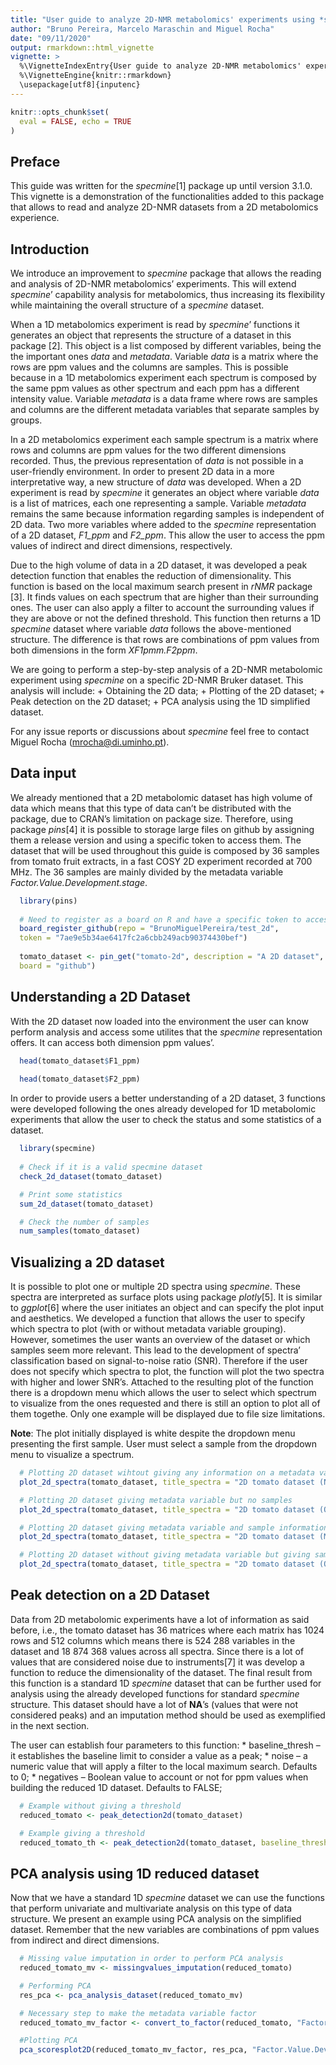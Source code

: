 ---
title: "User guide to analyze 2D-NMR metabolomics' experiments using *specmine* package"
author: "Bruno Pereira, Marcelo Maraschin and Miguel Rocha"
date: "09/11/2020"
output: rmarkdown::html_vignette
vignette: >
  %\VignetteIndexEntry{User guide to analyze 2D-NMR metabolomics' experiments using *specmine* package}
  %\VignetteEngine{knitr::rmarkdown}
  \usepackage[utf8]{inputenc}
---
```{r, echo=F}
knitr::opts_chunk$set(
  eval = FALSE, echo = TRUE
)

```


## Preface

This guide was written for the *specmine*[1] package up until version 3.1.0. This vignette is a demonstration of the functionalities added to this package that allows to read and analyze 2D-NMR datasets from a 2D metabolomics experience.

## Introduction

We introduce an improvement to *specmine* package that allows the reading and analysis of 2D-NMR metabolomics' experiments. This will extend *specmine*' capability analysis for metabolomics, thus increasing its flexibility while maintaining the overall structure of a *specmine* dataset.

When a 1D metabolomics experiment is read by *specmine*' functions it generates an object that represents the structure of a dataset in this package [2]. This object is a list composed by different variables, being the the important ones *data* and *metadata*. Variable *data* is a matrix where the rows are ppm values and the columns are samples. This is possible because in a 1D metabolomics experiment each spectrum is composed by the same ppm values as other spectrum and each ppm has a different intensity value. Variable *metadata* is a data frame where rows are samples and columns are the different metadata variables that separate samples by groups.

In a 2D metabolomics experiment each sample spectrum is a matrix where rows and columns are ppm values for the two different dimensions recorded. Thus, the previous representation of *data* is not possible in a user-friendly environment. In order to present 2D data in a more interpretative way, a new structure of *data* was developed. When a 2D experiment is read by *specmine* it generates an object where variable *data* is a list of matrices, each one representing a sample. Variable *metadata* remains the same because information regarding samples is independent of 2D data. Two more variables where added to the *specmine* representation of a 2D dataset, *F1_ppm* and *F2_ppm*. This allow the user to access the ppm values of indirect and direct dimensions, respectively.

Due to the high volume of data in a 2D dataset, it was developed a peak detection function that enables the reduction of dimensionality. This function is based on the local maximum search present in *rNMR* package [3]. It finds values on each spectrum that are higher than their surrounding ones. The user can also apply a filter to account the surrounding values if they are above or not the defined threshold. This function then returns a 1D *specmine* dataset where variable *data* follows the above-mentioned structure. The difference is that rows are combinations of ppm values from both dimensions in the form *XF1pmm.F2ppm*.

We are going to perform a step-by-step analysis of a 2D-NMR metabolomic experiment using *specmine* on a specific 2D-NMR Bruker dataset. This analysis will include:
  + Obtaining the 2D data;
  + Plotting of the 2D dataset;
  + Peak detection on the 2D dataset;
  + PCA analysis using the 1D simplified dataset.

For any issue reports or discussions about *specmine* feel free to contact Miguel Rocha (<mrocha@di.uminho.pt>).



## Data input

We already mentioned that a 2D metabolomic dataset has high volume of data which means that this type of data can't be distributed with the package, due to CRAN's limitation on package size. Therefore, using package *pins*[4] it is possible to storage large files on github by assigning them a release version and using a specific token to access them. The dataset that will be used throughout this guide is composed by 36 samples from tomato fruit extracts, in a fast COSY 2D experiment recorded at 700 MHz. The 36 samples are mainly divided by the metadata variable *Factor.Value.Development.stage*.

```{r}
  library(pins)
  
  # Need to register as a board on R and have a specific token to access a public repository
  board_register_github(repo = "BrunoMiguelPereira/test_2d", 
  token = "7ae9e5b34ae6417fc2a6cbb249acb90374430bef")
  
  tomato_dataset <- pin_get("tomato-2d", description = "A 2D dataset", 
  board = "github")

```


## Understanding a 2D Dataset

With the 2D dataset now loaded into the environment the user can know perform analysis and access some utilites that the *specmine* representation offers. It can access both dimension ppm values'.

```{r}
  head(tomato_dataset$F1_ppm)
  
  head(tomato_dataset$F2_ppm)

```

In order to provide users a better understanding of a 2D dataset, 3 functions were developed following the ones already developed for 1D metabolomic experiments that allow the user to check the status and some statistics of a dataset.

```{r}
  library(specmine)
  
  # Check if it is a valid specmine dataset
  check_2d_dataset(tomato_dataset)
```
  
```{r}
  # Print some statistics
  sum_2d_dataset(tomato_dataset)
```

```{r}
  # Check the number of samples
  num_samples(tomato_dataset)
```

## Visualizing a 2D dataset

It is possible to plot one or multiple 2D spectra using *specmine*. These spectra are interpreted as surface plots using package *plotly*[5]. It is similar to *ggplot*[6] where the user initiates an object and can specify the plot input and aesthetics. We developed a function that allows the user to specify which spectra to plot (with or without metadata variable grouping). However, sometimes the user wants an overview of the dataset or which samples seem more relevant. This lead to the development of spectra' classification based on signal-to-noise ratio (SNR). Therefore if the user does not specify which spectra to plot, the function will plot the two spectra with higher and lower SNR's. Attached to the resulting plot of the function there is a dropdown menu which allows the user to select which spectrum to visualize from the ones requested and there is still an option to plot all of them togethe. Only one example will be displayed due to file size limitations. 

**Note**: The plot initially displayed is white despite the dropdown menu presenting the first sample. User must select a sample from the dropdown menu to visualize a spectrum.

```{r, fig.width=8, fig.height=8}
  # Plotting 2D dataset wihtout giving any information on a metadata variable or samples
  plot_2d_spectra(tomato_dataset, title_spectra = "2D tomato dataset (No information)")
```

```{r, fig.width=8, fig.height=8}
  # Plotting 2D dataset giving metadata variable but no samples
  plot_2d_spectra(tomato_dataset, title_spectra = "2D tomato dataset (Only metadata)", meta = "Factor.Value.Development.stage.")
```

```{r, fig.width=8, fig.height=8}
  # Plotting 2D dataset giving metadata variable and sample information
  plot_2d_spectra(tomato_dataset, title_spectra = "2D tomato dataset (Metadata and Samples)", meta = "Factor.Value.Development.stage.", spec_samples = c(1,2,20,21))
```

```{r, fig.width=8, fig.height=8}
  # Plotting 2D dataset without giving metadata variable but giving sample information
  plot_2d_spectra(tomato_dataset, title_spectra = "2D tomato dataset (Only samples)", spec_samples = c(1,2,20,21))
```


## Peak detection on a 2D Dataset

Data from 2D metabolomic experiments have a lot of information as said before, i.e., the tomato dataset has 36 matrices where each matrix has 1024 rows and 512 columns which means there is 524 288 variables in the dataset and 18 874 368 values across all spectra. Since there is a lot of values that are considered noise due to instruments[7] it was develop a function to reduce the dimensionality of the dataset. The final result from this function is a standard 1D *specmine* dataset that can be further used for analysis using the already developed functions for standard *specmine* structure. This dataset should have a lot of **NA**'s (values that were not considered peaks) and an imputation method should be used as exemplified in the next section.

The user can establish four parameters to this function:
* baseline_thresh -- it establishes the baseline limit to consider a value as a peak;
* noise -- a numeric value that will apply a filter to the local maximum search. Defaults to 0;
* negatives -- Boolean value to account or not for ppm values when building the reduced 1D dataset. Defaults to FALSE;

```{r}
  # Example without giving a threshold
  reduced_tomato <- peak_detection2d(tomato_dataset)
```

```{r}
  # Example giving a threshold
  reduced_tomato_th <- peak_detection2d(tomato_dataset, baseline_thresh = 50000)
```

## PCA analysis using 1D reduced dataset

Now that we have a standard 1D *specmine* dataset we can use the functions that perform univariate and multivariate analysis on this type of data structure. We present an example using PCA analysis on the simplified dataset. Remember that the new variables are combinations of ppm values from indirect and direct dimensions.

```{r}
  # Missing value imputation in order to perform PCA analysis
  reduced_tomato_mv <- missingvalues_imputation(reduced_tomato)
```


```{r}
  # Performing PCA
  res_pca <- pca_analysis_dataset(reduced_tomato_mv)
```

```{r}
  # Necessary step to make the metadata variable factor
  reduced_tomato_mv_factor <- convert_to_factor(reduced_tomato, "Factor.Value.Development.stage.")
```


```{r}
  #Plotting PCA
  pca_scoresplot2D(reduced_tomato_mv_factor, res_pca, "Factor.Value.Development.stage.")
```

